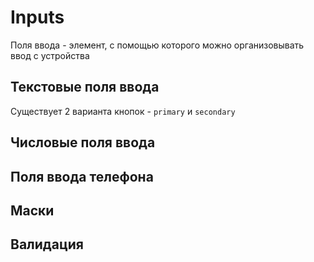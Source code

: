 
<Meta title="Components/Inputs" />

# Inputs

Поля ввода - элемент, с помощью которого можно организовывать ввод с устройства

## Текстовые поля ввода

Существует 2 варианта кнопок - `primary` и `secondary`

<Canvas of={Input} />

## Числовые поля ввода

<Canvas of={NumberInput} />

## Поля ввода телефона

<Canvas of={PhoneInput} />

## Маски

<Canvas of={NumberInput} />

<Canvas of={TimeInputStory} />

## Валидация

<Canvas of={Validation} />
